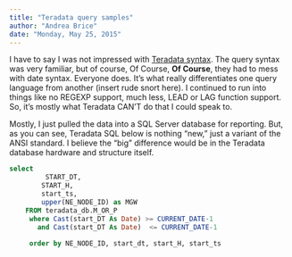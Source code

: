 ```yaml
---
title: "Teradata query samples"
author: "Andrea Brice"
date: "Monday, May 25, 2015"
---
```

I have to say I was not impressed with [Teradata syntax](http://www.info.teradata.com/htmlpubs/DB_TTU_13_10/index.html#page/SQL_Reference/B035_1141_109A/ch02.04.01.html).  The query syntax was very familiar, but of course, Of Course, **Of Course**, they had to mess with date syntax.  Everyone does.  It's what really differentiates one query language from another (insert rude snort here).  I continued to run into things like no REGEXP support, much less, LEAD or LAG function support.  So, it's mostly what Teradata CAN'T do that I could speak to.    

Mostly, I just pulled the data into a SQL Server database for reporting.  But, as you can see, Teradata SQL below is nothing "new," just a variant of the ANSI standard.  I believe the "big" difference would be in the Teradata database hardware and structure itself.  

```sql
select  
         START_DT,
        START_H,
        start_ts,
        upper(NE_NODE_ID) as MGW
    FROM teradata_db.M_OR_P
     where Cast(start_DT As Date) >= CURRENT_DATE-1 
       and Cast(start_DT As Date)  <= CURRENT_DATE-1 
       
     order by NE_NODE_ID, start_dt, start_H, start_ts
``` 
